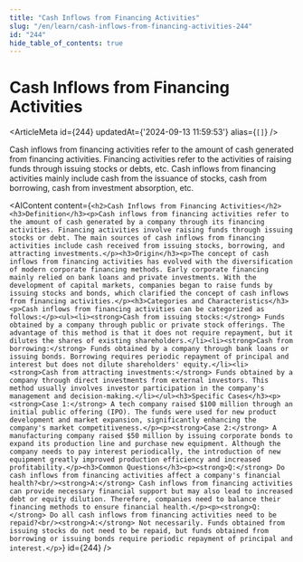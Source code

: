 ```yaml
---
title: "Cash Inflows from Financing Activities"
slug: "/en/learn/cash-inflows-from-financing-activities-244"
id: "244"
hide_table_of_contents: true
---
```



# Cash Inflows from Financing Activities

<ArticleMeta id={244} updatedAt={'2024-09-13 11:59:53'} alias={`[]`} />
<div className='border-solid border-b border-t-0 my-4 border-[var(--ifm-color-gray-300)]' />

Cash inflows from financing activities refer to the amount of cash generated from financing activities. Financing activities refer to the activities of raising funds through issuing stocks or debts, etc. Cash inflows from financing activities mainly include cash from the issuance of stocks, cash from borrowing, cash from investment absorption, etc.

<AIContent content={`<h2>Cash Inflows from Financing Activities</h2><h3>Definition</h3><p>Cash inflows from financing activities refer to the amount of cash generated by a company through its financing activities. Financing activities involve raising funds through issuing stocks or debt. The main sources of cash inflows from financing activities include cash received from issuing stocks, borrowing, and attracting investments.</p><h3>Origin</h3><p>The concept of cash inflows from financing activities has evolved with the diversification of modern corporate financing methods. Early corporate financing mainly relied on bank loans and private investments. With the development of capital markets, companies began to raise funds by issuing stocks and bonds, which clarified the concept of cash inflows from financing activities.</p><h3>Categories and Characteristics</h3><p>Cash inflows from financing activities can be categorized as follows:</p><ul><li><strong>Cash from issuing stocks:</strong> Funds obtained by a company through public or private stock offerings. The advantage of this method is that it does not require repayment, but it dilutes the shares of existing shareholders.</li><li><strong>Cash from borrowing:</strong> Funds obtained by a company through bank loans or issuing bonds. Borrowing requires periodic repayment of principal and interest but does not dilute shareholders' equity.</li><li><strong>Cash from attracting investments:</strong> Funds obtained by a company through direct investments from external investors. This method usually involves investor participation in the company's management and decision-making.</li></ul><h3>Specific Cases</h3><p><strong>Case 1:</strong> A tech company raised $100 million through an initial public offering (IPO). The funds were used for new product development and market expansion, significantly enhancing the company's market competitiveness.</p><p><strong>Case 2:</strong> A manufacturing company raised $50 million by issuing corporate bonds to expand its production line and purchase new equipment. Although the company needs to pay interest periodically, the introduction of new equipment greatly improved production efficiency and increased profitability.</p><h3>Common Questions</h3><p><strong>Q:</strong> Do cash inflows from financing activities affect a company's financial health?<br/><strong>A:</strong> Cash inflows from financing activities can provide necessary financial support but may also lead to increased debt or equity dilution. Therefore, companies need to balance their financing methods to ensure financial health.</p><p><strong>Q:</strong> Do all cash inflows from financing activities need to be repaid?<br/><strong>A:</strong> Not necessarily. Funds obtained from issuing stocks do not need to be repaid, but funds obtained from borrowing or issuing bonds require periodic repayment of principal and interest.</p>`} id={244} />
